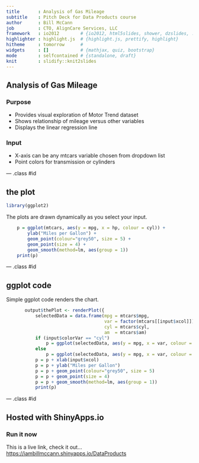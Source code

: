 ```yaml
---
title       : Analysis of Gas Mileage
subtitle    : Pitch Deck for Data Products course
author      : Bill McCann
job         : CTO, AlignCare Services, LLC
framework   : io2012        # {io2012, html5slides, shower, dzslides, ...}
highlighter : highlight.js  # {highlight.js, prettify, highlight}
hitheme     : tomorrow      # 
widgets     : []            # {mathjax, quiz, bootstrap}
mode        : selfcontained # {standalone, draft}
knit        : slidify::knit2slides
---
```


## Analysis of Gas Mileage

### Purpose
- Provides visual exploration of Motor Trend dataset
- Shows relationship of mileage versus other variables
- Displays the linear regression line

### Input
- X-axis can be any mtcars variable chosen from dropdown list
- Point colors for transmission or cylinders

--- .class #id

## the plot
```r
library(ggplot2)
```

The plots are drawn dynamically as you select your input.

```r
    p = ggplot(mtcars, aes(y = mpg, x = hp, colour = cyl)) +
        ylab("Miles per Gallon") +
        geom_point(colour="grey50", size = 5) + 
        geom_point(size = 4) +
        geom_smooth(method=lm, aes(group = 1))
    print(p)
```

--- .class #id 

## ggplot code

Simple ggplot code renders the chart.

```r
       output$thePlot <- renderPlot({
           selectedData = data.frame(mpg = mtcars$mpg, 
                                     var = factor(mtcars[[input$xcol]]),
                                     cyl = mtcars$cyl,
                                     am  = mtcars$am)
           if (input$colorVar == "cyl")
               p = ggplot(selectedData, aes(y = mpg, x = var, colour = cyl))
           else
               p = ggplot(selectedData, aes(y = mpg, x = var, colour = factor(am)))
           p = p + xlab(input$xcol)
           p = p + ylab("Miles per Gallon")
           p = p + geom_point(colour="grey50", size = 5) 
           p = p + geom_point(size = 4)
           p = p + geom_smooth(method=lm, aes(group = 1))
           print(p)
```

--- .class #id

## Hosted with ShinyApps.io

### Run it now

This is a live link, check it out...
<a href="https://iambillmccann.shinyapps.io/DataProducts">https://iambillmccann.shinyapps.io/DataProducts</a>
